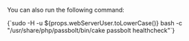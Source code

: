 
<Figure
    src="/img/screenshots/AD_healthcheck.jpg"
    alt="Example of healthcheck screen"
    caption="fig. Example of healthcheck screen"
/>

You can also run the following command:

<CodeBlock>
    {`sudo -H -u ${props.webServerUser.toLowerCase()} bash -c "/usr/share/php/passbolt/bin/cake passbolt healthcheck"`}
</CodeBlock>
